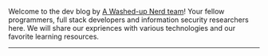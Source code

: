 <AuthorBanner />

Welcome to the dev blog by [A Washed-up Nerd team](https://awashedupnerd.in)! Your fellow programmers, full stack developers and information security researchers here. We will share our expriences with various technologies and our favorite learning resources.

---

<FeedSearch />
<Tags />
<FeedItems />

